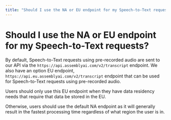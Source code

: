 ```yaml
---
title: "Should I use the NA or EU endpoint for my Speech-to-Text requests?"
---
```


# Should I use the NA or EU endpoint for my Speech-to-Text requests?

By default, Speech-to-Text requests using pre-recorded audio are sent to our API via the `https://api.assemblyai.com/v2/transcript` endpoint. We also have an option EU endpoint, `https://api.eu.assemblyai.com/v2/transcript` endpoint that can be used for Speech-to-Text requests using pre-recorded audio.

Users should only use this EU endpoint when they have data residency needs that require that data be stored in the EU.

Otherwise, users should use the default NA endpoint as it will generally result in the fastest processing time regardless of what region the user is in.